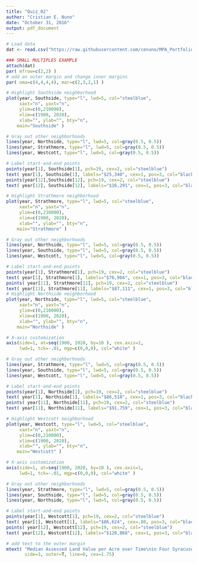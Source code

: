 ```yaml
---
title: "Quiz_02"
author: "Cristian E. Nuno"
date: "October 31, 2016"
output: pdf_document
---
```



```r
# Load data
dat <- read.csv("https://raw.githubusercontent.com/cenuno/MPA_Portfolio/lab_01/NhoodValPerAcreByDecade.csv", head=TRUE, sep=",")
```


```r
### SMALL MULTIPLES EXAMPLE
attach(dat)
par( mfrow=c(2,2) )
# add an outer margin and change inner margins
par( oma=c(4,4,4,4), mar=c(2,3,2,1) )

# Highlight Southside neighborhood
plot(year, Southside, type="l", lwd=5, col="steelblue",
     xaxt="n", yaxt="n",
     ylim=c(0,210000),
     xlim=c(1900, 2020),
     xlab="", ylab="", bty="n",
    main="Southside" )

# Gray out other neighborhoods
lines(year, Northside, type="l", lwd=5, col=gray(0.5, 0.5))
lines(year, Strathmore, type="l", lwd=5, col=gray(0.5, 0.5))
lines(year, Westcott, type="l", lwd=5, col=gray(0.5, 0.5))

# Label start-and-end points
points(year[1], Southside[1], pch=19, cex=2, col="steelblue")
text( year[1], Southside[1], labels="$25,340", cex=1, pos=3, col="black")
points(year[12],Southside[12], pch=19, cex=2, col="steelblue")
text( year[12], Southside[12], labels="$16,291", cex=1, pos=3, col="black")

# Highlight Strathmore neighborhood
plot(year, Strathmore, type="l", lwd=5, col="steelblue",
     xaxt="n", yaxt="n",
     ylim=c(0,210000),
     xlim=c(1900, 2020),
     xlab="", ylab="", bty="n",
    main="Strathmore" )

# Gray out other neighborhoods
lines(year, Northside, type="l", lwd=5, col=gray(0.5, 0.5))
lines(year, Southside, type="l", lwd=5, col=gray(0.5, 0.5))
lines(year, Westcott, type="l", lwd=5, col=gray(0.5, 0.5))

# Label start-and-end points
points(year[1], Strathmore[1], pch=19, cex=2, col="steelblue")
text( year[1], Strathmore[1], labels="$76,904", cex=1, pos=3, col="black")
points( year[11], Strathmore[11], pch=19, cex=2, col="steelblue")
text( year[11], Strathmore[11], labels="$87,111", cex=1, pos=3, col="black")
# Highlight Northside neighborhood
plot(year, Northside, type="l", lwd=5, col="steelblue",
     xaxt="n", yaxt="n",
     ylim=c(0,210000),
     xlim=c(1900, 2020),
     xlab="", ylab="", bty="n",
    main="Northside" )

# X-axis customization
axis(side=1, at=seq(1900, 2020, by=10 ), cex.axis=1, 
     lwd=1, tck=-.01, mgp=c(0,0,0), col="white" )

# Gray out other neighborhoods
lines(year, Strathmore, type="l", lwd=5, col=gray(0.5, 0.5))
lines(year, Southside, type="l", lwd=5, col=gray(0.5, 0.5))
lines(year, Westcott, type="l", lwd=5, col=gray(0.5, 0.5))

# Label start-and-end points
points(year[1], Northside[1], pch=19, cex=2, col="steelblue")
text( year[1], Northside[1], labels="$86,518", cex=1, pos=3, col="black")
points( year[11], Northside[11], pch=19, cex=2, col="steelblue")
text( year[11], Northside[11], labels="$91,759", cex=1, pos=3, col="black")

# Highlight Westcott neighborhood
plot(year, Westcott, type="l", lwd=5, col="steelblue",
     xaxt="n", yaxt="n",
     ylim=c(0,210000),
     xlim=c(1900, 2020),
     xlab="", ylab="", bty="n",
    main="Westcott" )

# X-axis customization
axis(side=1, at=seq(1900, 2020, by=10 ), cex.axis=1, 
     lwd=1, tck=-.01, mgp=c(0,0,0), col="white" )

# Gray out other neighborhoods
lines(year, Strathmore, type="l", lwd=5, col=gray(0.5, 0.5))
lines(year, Southside, type="l", lwd=5, col=gray(0.5, 0.5))
lines(year, Northside, type="l", lwd=5, col=gray(0.5, 0.5))

# Label start-and-end points
points(year[1], Westcott[1], pch=19, cex=2, col="steelblue")
text( year[1], Westcott[1], labels="$86,624", cex=.80, pos=3, col="black")
points( year[12], Westcott[12], pch=19, cex=2, col="steelblue")
text( year[12], Westcott[12], labels="$120,868", cex=1, pos=3, col="black")

# add text to the outer margin
mtext( "Median Assessed Land Value per Acre over Time\nin Four Syracuse Neighborhoods",
       side=3, outer=T, line=0, cex=1.75)
```

